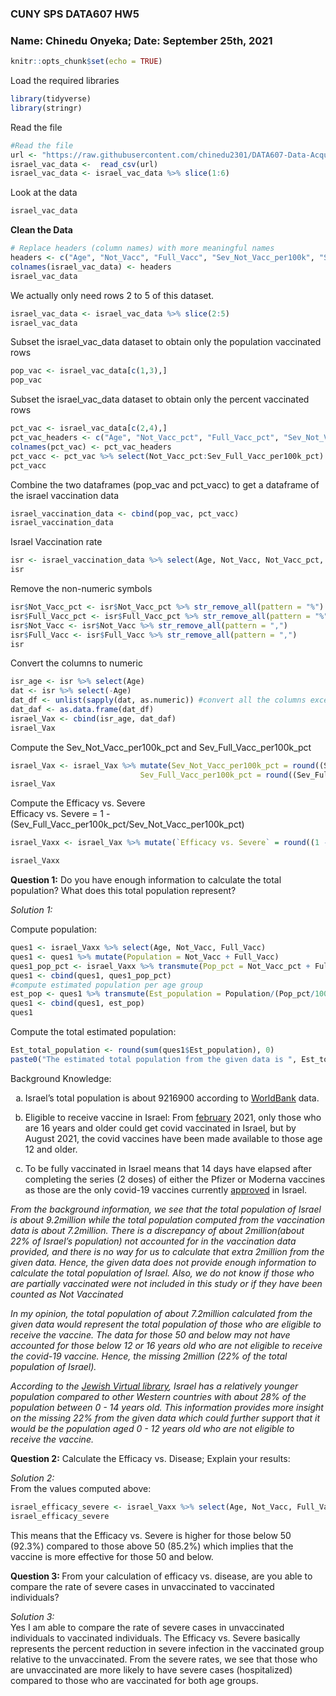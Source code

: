 ### **CUNY SPS DATA607 HW5**
### **Name: Chinedu Onyeka; Date: September 25th, 2021**


```{r setup, include=FALSE}
knitr::opts_chunk$set(echo = TRUE)
```

Load the required libraries
```{r load-data, message = FALSE}
library(tidyverse)
library(stringr)
```


Read the file
```{r read-file, message = FALSE}
#Read the file
url <- "https://raw.githubusercontent.com/chinedu2301/DATA607-Data-Acquisition-and-Management/main/israeli_vaccination_data_analysis_start.csv"
israel_vac_data <-  read_csv(url)
israel_vac_data <- israel_vac_data %>% slice(1:6)
```
Look at the data
```{r}
israel_vac_data
```


**Clean the Data**

```{r}
# Replace headers (column names) with more meaningful names
headers <- c("Age", "Not_Vacc", "Full_Vacc", "Sev_Not_Vacc_per100k", "Sev_Full_Vacc_per100k", "Efficacy vs. Severe" )
colnames(israel_vac_data) <- headers
israel_vac_data
```
We actually only need rows 2 to 5 of this dataset.

```{r}
israel_vac_data <- israel_vac_data %>% slice(2:5)
israel_vac_data
```

Subset the israel_vac_data dataset to obtain only the population vaccinated rows
```{r}
pop_vac <- israel_vac_data[c(1,3),]
pop_vac
```
Subset the israel_vac_data dataset to obtain only the percent vaccinated rows

```{r}
pct_vac <- israel_vac_data[c(2,4),]
pct_vac_headers <- c("Age", "Not_Vacc_pct", "Full_Vacc_pct", "Sev_Not_Vacc_per100k_pct", "Sev_Full_Vacc_per100k_pct", "Efficacy vs. Severe")
colnames(pct_vac) <- pct_vac_headers
pct_vacc <- pct_vac %>% select(Not_Vacc_pct:Sev_Full_Vacc_per100k_pct)
pct_vacc
```


Combine the two dataframes (pop_vac and pct_vacc) to get a dataframe of the israel vaccination data

```{r}
israel_vaccination_data <- cbind(pop_vac, pct_vacc)
israel_vaccination_data
```

Israel Vaccination rate

```{r}
isr <- israel_vaccination_data %>% select(Age, Not_Vacc, Not_Vacc_pct, Full_Vacc, Full_Vacc_pct, Sev_Not_Vacc_per100k, Sev_Not_Vacc_per100k_pct, Sev_Full_Vacc_per100k, Sev_Full_Vacc_per100k_pct, `Efficacy vs. Severe`)
isr
```

Remove the non-numeric symbols
```{r}
isr$Not_Vacc_pct <- isr$Not_Vacc_pct %>% str_remove_all(pattern = "%")
isr$Full_Vacc_pct <- isr$Full_Vacc_pct %>% str_remove_all(pattern = "%")
isr$Not_Vacc <- isr$Not_Vacc %>% str_remove_all(pattern = ",")
isr$Full_Vacc <- isr$Full_Vacc %>% str_remove_all(pattern = ",")
isr
```
Convert the columns to numeric
```{r}
isr_age <- isr %>% select(Age)
dat <- isr %>% select(-Age)
dat_df <- unlist(sapply(dat, as.numeric)) #convert all the columns except the Age column to numeric
dat_daf <- as.data.frame(dat_df)
israel_Vax <- cbind(isr_age, dat_daf)
israel_Vax
```
Compute the Sev_Not_Vacc_per100k_pct and Sev_Full_Vacc_per100k_pct
```{r}
israel_Vax <- israel_Vax %>% mutate(Sev_Not_Vacc_per100k_pct = round((Sev_Not_Vacc_per100k/Not_Vacc)*100000,1), 
                             Sev_Full_Vacc_per100k_pct = round((Sev_Full_Vacc_per100k/Full_Vacc)*100000,1))
israel_Vax
```

Compute the Efficacy vs. Severe   
Efficacy vs. Severe = 1 - (Sev_Full_Vacc_per100k_pct/Sev_Not_Vacc_per100k_pct)

```{r}
israel_Vaxx <- israel_Vax %>% mutate(`Efficacy vs. Severe` = round((1 - (Sev_Full_Vacc_per100k_pct/Sev_Not_Vacc_per100k_pct)),3)*100)

israel_Vaxx
```

**Question 1:** Do you have enough information to calculate the total population? What does this total population represent?  

*Solution 1:*

Compute population:
```{r}
ques1 <- israel_Vaxx %>% select(Age, Not_Vacc, Full_Vacc)
ques1 <- ques1 %>% mutate(Population = Not_Vacc + Full_Vacc)
ques1_pop_pct <- israel_Vaxx %>% transmute(Pop_pct = Not_Vacc_pct + Full_Vacc_pct)
ques1 <- cbind(ques1, ques1_pop_pct)
#compute estimated population per age group
est_pop <- ques1 %>% transmute(Est_population = Population/(Pop_pct/100))
ques1 <- cbind(ques1, est_pop)
ques1
```
Compute the  total estimated population:
```{r}
Est_total_population <- round(sum(ques1$Est_population), 0)
paste0("The estimated total population from the given data is ", Est_total_population)
```
Background Knowledge:  

a) Israel's total population is about 9216900 according to [WorldBank](https://data.worldbank.org/indicator/SP.POP.TOTL?locations=IL) data.  

b) Eligible to receive vaccine in Israel: From [february](https://www.usnews.com/news/health-news/articles/2021-02-04/all-israelis-over-16-are-eligible-for-coronavirus-vaccine) 2021, only those who are 16 years and older could get covid vaccinated in Israel, but by August 2021, the covid vaccines have been made available to those age 12 and older.  

c) To be fully vaccinated in Israel means that 14 days have elapsed after completing the series (2 doses) of either the Pfizer or Moderna vaccines as those are the only covid-19 vaccines currently [approved](https://covid19.trackvaccines.org/country/israel/) in Israel.  

*From the background information, we see that the total population of Israel is about 9.2million while the total population computed from the vaccination data is about 7.2million. There is a discrepancy of about 2million(about 22% of Israel's population) not accounted for in the vaccination data provided, and there is no way for us to calculate that extra 2million from the given data. Hence, the given data does not provide enough information to calculate the total population of Israel. Also, we do not know if those who are partially vaccinated were not included in this study or if they have been counted as Not Vaccinated*  

*In my opinion, the total population of about 7.2million calculated from the given data would represent the total population of those who are eligible to receive the vaccine. The data for those 50 and below may not have accounted for those below 12 or 16 years old who are not eligible to receive the covid-19 vaccine. Hence, the missing 2million (22% of the total population of Israel).*  

*According to the [Jewish Virtual library](https://www.jewishvirtuallibrary.org/latest-population-statistics-for-israel), Israel has a relatively younger population compared to other Western countries with about 28% of the population between 0 - 14 years old. This information provides more insight on the missing 22% from the given data which could further support that it would be the population aged 0 - 12 years old who are not eligible to receive the vaccine.*  

**Question 2:** Calculate the Efficacy vs. Disease; Explain your results:  

*Solution 2: *  
From the values computed above:
```{r}
israel_efficacy_severe <- israel_Vaxx %>% select(Age, Not_Vacc, Full_Vacc, `Efficacy vs. Severe`)
israel_efficacy_severe
```
This means that the Efficacy vs. Severe is higher for those below 50 (92.3%) compared to those above 50 (85.2%) which implies that the vaccine is more effective for those 50 and below.

**Question 3: ** From your calculation of efficacy vs. disease, are you able to compare the rate of severe cases in unvaccinated to vaccinated individuals?  

*Solution 3: *  
Yes I am able to compare the rate of severe cases in unvaccinated individuals to vaccinated individuals. 
The Efficacy vs. Severe basically represents the percent reduction in severe infection in the vaccinated group relative to the unvaccinated. From the severe rates, we  see that those who are unvaccinated are more likely to have severe cases (hospitalized) compared to those who are vaccinated for both age groups.










